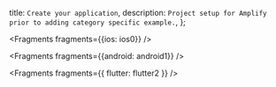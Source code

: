  title: `Create your application`,
  description: `Project setup for Amplify prior to adding category specific example.`,
};


<Fragments fragments={{ios: ios0}} />


<Fragments fragments={{android: android1}} />


<Fragments fragments={{ flutter: flutter2 }} />
